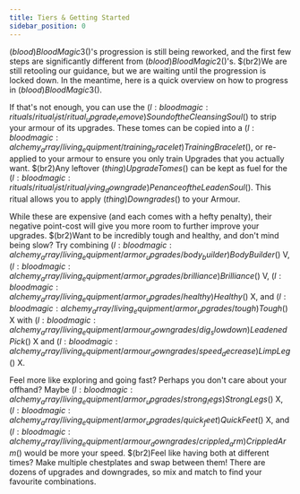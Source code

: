 ```yaml
---
title: Tiers & Getting Started
sidebar_position: 0
---
```



$(blood)Blood Magic 3$()'s progression is still being reworked, and the first few steps are significantly different from $(blood)Blood Magic 2$()'s. $(br2)We are still retooling our guidance, but we are waiting until the progression is locked down. In the meantime, here is a quick overview on how to progress in $(blood)Blood Magic 3$().

If that's not enough, you can use the $(l:bloodmagic:rituals/ritual_list/ritual_upgrade_remove)Sound of the Cleansing Soul$() to strip your armour of its upgrades. These tomes can be copied into a $(l:bloodmagic:alchemy_array/living_equipment/training_bracelet)Training Bracelet$(), or re-applied to your armour to ensure you only train Upgrades that you actually want. $(br2)Any leftover $(thing)Upgrade Tomes$() can be kept as fuel for the $(l:bloodmagic:rituals/ritual_list/ritual_living_downgrade)Penance of the Leaden Soul$(). This ritual allows you to apply $(thing)Downgrades$() to your Armour.

While these are expensive (and each comes with a hefty penalty), their negative point-cost will give you more room to further improve your upgrades. $(br2)Want to be incredibly tough and healthy, and don't mind being slow? Try combining $(l:bloodmagic:alchemy_array/living_equipment/armor_upgrades/body_builder)Body Builder$() V, $(l:bloodmagic:alchemy_array/living_equipment/armor_upgrades/brilliance)Brilliance$() V, $(l:bloodmagic:alchemy_array/living_equipment/armor_upgrades/healthy)Healthy$() X, and $(l:bloodmagic:alchemy_array/living_equipment/armor_upgrades/tough)Tough$() X with $(l:bloodmagic:alchemy_array/living_equipment/armour_downgrades/dig_slowdown)Leadened Pick$() X and $(l:bloodmagic:alchemy_array/living_equipment/armour_downgrades/speed_decreas e)Limp Leg$() X.

Feel more like exploring and going fast? Perhaps you don't care about your offhand? Maybe $(l:bloodmagic:alchemy_array/living_equipment/armor_upgrades/strong_legs)Strong Legs$() X, $(l:bloodmagic:alchemy_array/living_equipment/armor_upgrades/quick_feet)Quick Feet$() X, and $(l:bloodmagic:alchemy_array/living_equipment/armour_downgrades/crippled_arm)Crippled Arm$() would be more your speed. $(br2)Feel like having both at different times? Make multiple chestplates and swap between them! There are dozens of upgrades and downgrades, so mix and match to find your favourite combinations.

